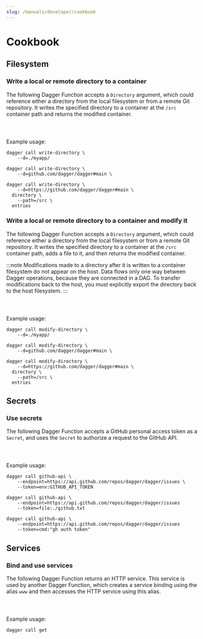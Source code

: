 ```yaml
---
slug: /manuals/developer/cookbook
---
```



# Cookbook

## Filesystem

### Write a local or remote directory to a container

The following Dagger Function accepts a `Directory` argument, which could reference either a directory from the local filesystem or from a remote Git repository. It writes the specified directory to a container at the `/src` container path and returns the modified container.

<Tabs groupId="language">
<TabItem value="Go">

```go file=./cookbook/snippets/write-dir/go/main.go
```

</TabItem>
<TabItem value="Python">

```python file=./cookbook/snippets/write-dir/python/main.py
```

</TabItem>
<TabItem value="TypeScript">

```typescript file=./cookbook/snippets/write-dir/typescript/index.ts
```

</TabItem>
</Tabs>

Example usage:

```
dagger call write-directory \
    --d=./myapp/

dagger call write-directory \
    --d=github.com/dagger/dagger#main \

dagger call write-directory \
    --d=https://github.com/dagger/dagger#main \
  directory \
    --path=/src \
  entries
```

### Write a local or remote directory to a container and modify it

The following Dagger Function accepts a `Directory` argument, which could reference either a directory from the local filesystem or from a remote Git repository. It writes the specified directory to a container at the `/src` container path, adds a file to it, and then returns the modified container.

:::note
Modifications made to a directory after it is written to a container filesystem do not appear on the host. Data flows only one way between Dagger operations, because they are connected in a DAG. To transfer modifications back to the host, you must explicitly export the directory back to the host filesystem.
:::

<Tabs groupId="language">
<TabItem value="Go">

```go file=./cookbook/snippets/modify-dir/go/main.go
```

</TabItem>
<TabItem value="Python">

```python file=./cookbook/snippets/modify-dir/python/main.py
```

</TabItem>
<TabItem value="TypeScript">

```typescript file=./cookbook/snippets/modify-dir/typescript/index.ts
```

</TabItem>
</Tabs>

Example usage:

```
dagger call modify-directory \
    --d=./myapp/

dagger call modify-directory \
    --d=github.com/dagger/dagger#main \

dagger call modify-directory \
    --d=https://github.com/dagger/dagger#main \
  directory \
    --path=/src \
  entries
```

## Secrets

### Use secrets

The following Dagger Function accepts a GitHub personal access token as a `Secret`, and uses the `Secret` to authorize a request to the GitHub API.

<Tabs groupId="language">
<TabItem value="Go">

```go file=./go/snippets/secrets/main.go
```

</TabItem>
<TabItem value="Python">

```python file=./python/snippets/secrets/main.py
```

</TabItem>
<TabItem value="TypeScript">

```typescript file=./typescript/snippets/secrets/index.ts
```

</TabItem>
</Tabs>

Example usage:

```shell
dagger call github-api \
    --endpoint=https://api.github.com/repos/dagger/dagger/issues \
    --token=env:GITHUB_API_TOKEN

dagger call github-api \
    --endpoint=https://api.github.com/repos/dagger/dagger/issues
    --token=file:./github.txt

dagger call github-api \
    --endpoint=https://api.github.com/repos/dagger/dagger/issues
    --token=cmd:"gh auth token"
```

## Services

### Bind and use services

The following Dagger Function returns an HTTP service. This service is used by another Dagger Function, which creates a service binding using the alias `www` and then accesses the HTTP service using this alias.

<Tabs groupId="language">
<TabItem value="Go">

```go file=./go/snippets/services/bind-services/main.go
```

</TabItem>
<TabItem value="Python">

```python file=./python/snippets/services/bind-services/main.py
```

</TabItem>
<TabItem value="TypeScript">

```typescript file=./typescript/snippets/services/bind-services/index.ts
```

</TabItem>
</Tabs>

Example usage:

```shell
dagger call get
```
